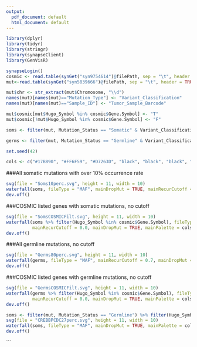 ```yaml
---
output:
  pdf_document: default
  html_document: default
---
```


```r

library(dplyr)
library(tidyr)
library(stringr)
library(synapseClient)
library(GenVisR)

synapseLogin()
cosmic <- read.table(synGet("syn9754614")@filePath, sep = "\t", header = TRUE, colClasses = "character")
mut<-read.table(synGet("syn5839666")@filePath, sep = "\t", header = TRUE, colClasses = "character", stringsAsFactors = TRUE)

mut$chr <- str_extract(mut$Chromosome, "\\d")
names(mut)[names(mut)=="Mutation_Type"] <- "Variant_Classification"
names(mut)[names(mut)=="Sample_ID"] <- "Tumor_Sample_Barcode"

mut$cosmic[mut$Hugo_Symbol %in% cosmic$Gene.Symbol] <- "T"
mut$cosmic[!mut$Hugo_Symbol %in% cosmic$Gene.Symbol] <- "F"

soms <- filter(mut, Mutation_Status == "Somatic" & Variant_Classification != "Silent" & Variant_Classification != "Intron" & Variant_Classification != "In_Frame_Ins" & Variant_Classification != "In_Frame_Del")

germs <- filter(mut, Mutation_Status == "Germline" & Variant_Classification != "Silent" & Variant_Classification != "Intron" & Variant_Classification != "In_Frame_Ins" & Variant_Classification != "In_Frame_Del")

set.seed(42)

cols <- c("#17B890", "#FF6F59", "#D7263D", "black", "black", "black", "black", "#A7BBEC", "#FFF07C", "black", "black", "black", "black", "black", "black", "black", "black", "black")
```

###All somatic mutations with over 10% occurrence rate
```r
svg(file = "Soms10perc.svg", height = 11, width = 10)
waterfall(soms, fileType = "MAF", mainDropMut = TRUE, mainRecurCutoff = 0.1, mainPalette = cols)
dev.off()
```

###COSMIC listed genes with somatic mutations, no cutoff
```r
svg(file = "SomsCOSMICFilt.svg", height = 11, width = 10)
waterfall(soms %>% filter(Hugo_Symbol %in% cosmic$Gene.Symbol), fileType = "MAF", 
          mainRecurCutoff = 0.0, mainDropMut = TRUE, mainPalette = cols)
dev.off()
```

###All germline mutations, no cutoff
```r
svg(file = "Germs80perc.svg", height = 11, width = 10)
waterfall(germs, fileType = "MAF", mainRecurCutoff = 0.7, mainDropMut = TRUE, mainPalette = cols)
dev.off()
```

###COSMIC listed genes with germline mutations, no cutoff
```r
svg(file = "GermsCOSMICFilt.svg", height = 11, width = 10)
waterfall(germs %>% filter(Hugo_Symbol %in% cosmic$Gene.Symbol), fileType = "MAF", 
          mainRecurCutoff = 0.0, mainDropMut = TRUE, mainPalette = cols)
dev.off()
```

```r
soms <- filter(mut, Mutation_Status == "Germline") %>% filter(Hugo_Symbol %in% c("CDC27", "CREBBP"))
svg(file = "CREBBPCDC27perc.svg", height = 11, width = 10)
waterfall(soms, fileType = "MAF", mainDropMut = TRUE, mainPalette = cols)
dev.off()
```

```

